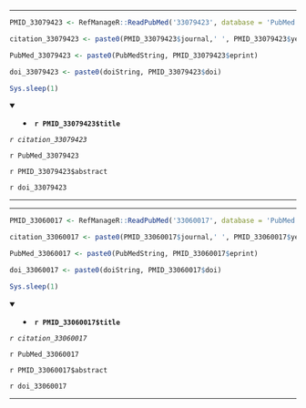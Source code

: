 

---

```r

PMID_33079423 <- RefManageR::ReadPubMed('33079423', database = 'PubMed')

citation_33079423 <- paste0(PMID_33079423$journal,' ', PMID_33079423$year, ' ', PMID_33079423$month,';', PMID_33079423$volume,'(', PMID_33079423$number,'):', PMID_33079423$pages)

PubMed_33079423 <- paste0(PubMedString, PMID_33079423$eprint)

doi_33079423 <- paste0(doiString, PMID_33079423$doi)

Sys.sleep(1)

```

<details open> <summary>
- **`r PMID_33079423$title`**
</summary> 

*`r citation_33079423`*

`r PubMed_33079423`

`r PMID_33079423$abstract`

`r doi_33079423`

</details>

---




---

```r

PMID_33060017 <- RefManageR::ReadPubMed('33060017', database = 'PubMed')

citation_33060017 <- paste0(PMID_33060017$journal,' ', PMID_33060017$year, ' ', PMID_33060017$month,';', PMID_33060017$volume,'(', PMID_33060017$number,'):', PMID_33060017$pages)

PubMed_33060017 <- paste0(PubMedString, PMID_33060017$eprint)

doi_33060017 <- paste0(doiString, PMID_33060017$doi)

Sys.sleep(1)

```

<details open> <summary>
- **`r PMID_33060017$title`**
</summary> 

*`r citation_33060017`*

`r PubMed_33060017`

`r PMID_33060017$abstract`

`r doi_33060017`

</details>

---


